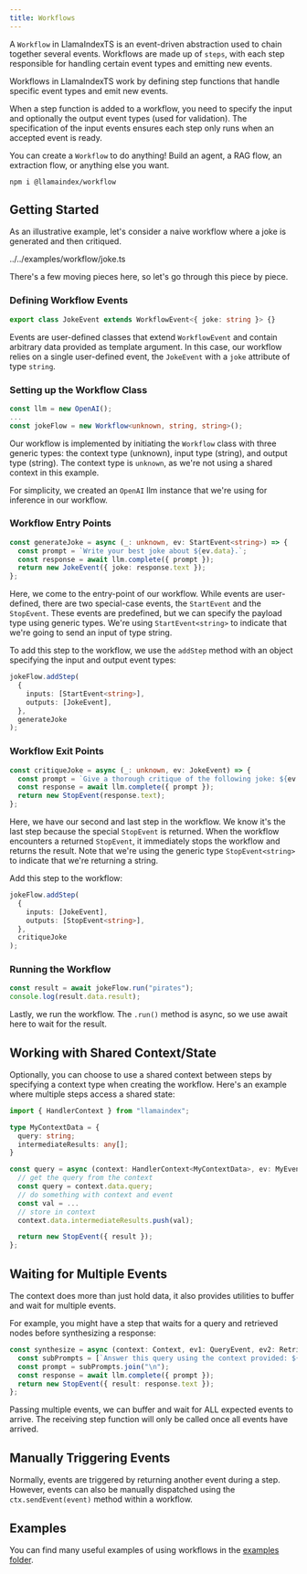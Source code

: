 ```yaml
---
title: Workflows
---
```


A `Workflow` in LlamaIndexTS is an event-driven abstraction used to chain together several events. Workflows are made up of `steps`, with each step responsible for handling certain event types and emitting new events.

Workflows in LlamaIndexTS work by defining step functions that handle specific event types and emit new events.

When a step function is added to a workflow, you need to specify the input and optionally the output event types (used for validation). The specification of the input events ensures each step only runs when an accepted event is ready.

You can create a `Workflow` to do anything! Build an agent, a RAG flow, an extraction flow, or anything else you want.


```package-install
npm i @llamaindex/workflow
```

## Getting Started

As an illustrative example, let's consider a naive workflow where a joke is generated and then critiqued.

<include cwd>../../examples/workflow/joke.ts</include>

There's a few moving pieces here, so let's go through this piece by piece.

### Defining Workflow Events

```typescript
export class JokeEvent extends WorkflowEvent<{ joke: string }> {}
```

Events are user-defined classes that extend `WorkflowEvent` and contain arbitrary data provided as template argument. In this case, our workflow relies on a single user-defined event, the `JokeEvent` with a `joke` attribute of type `string`.

### Setting up the Workflow Class

```typescript
const llm = new OpenAI();
...
const jokeFlow = new Workflow<unknown, string, string>();
```

Our workflow is implemented by initiating the `Workflow` class with three generic types: the context type (unknown), input type (string), and output type (string). The context type is `unknown`, as we're not using a shared context in this example.

For simplicity, we created an `OpenAI` llm instance that we're using for inference in our workflow.

### Workflow Entry Points

```typescript
const generateJoke = async (_: unknown, ev: StartEvent<string>) => {
  const prompt = `Write your best joke about ${ev.data}.`;
  const response = await llm.complete({ prompt });
  return new JokeEvent({ joke: response.text });
};
```

Here, we come to the entry-point of our workflow. While events are user-defined, there are two special-case events, the `StartEvent` and the `StopEvent`. These events are predefined, but we can specify the payload type using generic types. We're using `StartEvent<string>` to indicate that we're going to send an input of type string.

To add this step to the workflow, we use the `addStep` method with an object specifying the input and output event types:

```typescript
jokeFlow.addStep(
  {
    inputs: [StartEvent<string>],
    outputs: [JokeEvent],
  },
  generateJoke
);
```

### Workflow Exit Points

```typescript
const critiqueJoke = async (_: unknown, ev: JokeEvent) => {
  const prompt = `Give a thorough critique of the following joke: ${ev.data.joke}`;
  const response = await llm.complete({ prompt });
  return new StopEvent(response.text);
};
```

Here, we have our second and last step in the workflow. We know it's the last step because the special `StopEvent` is returned. When the workflow encounters a returned `StopEvent`, it immediately stops the workflow and returns the result. Note that we're using the generic type `StopEvent<string>` to indicate that we're returning a string.

Add this step to the workflow:

```typescript
jokeFlow.addStep(
  {
    inputs: [JokeEvent],
    outputs: [StopEvent<string>],
  },
  critiqueJoke
);
```

### Running the Workflow

```typescript
const result = await jokeFlow.run("pirates");
console.log(result.data.result);
```

Lastly, we run the workflow. The `.run()` method is async, so we use await here to wait for the result.

## Working with Shared Context/State

Optionally, you can choose to use a shared context between steps by specifying a context type when creating the workflow. Here's an example where multiple steps access a shared state:

```typescript
import { HandlerContext } from "llamaindex";

type MyContextData = {
  query: string;
  intermediateResults: any[];
}

const query = async (context: HandlerContext<MyContextData>, ev: MyEvent) => {
  // get the query from the context
  const query = context.data.query;
  // do something with context and event
  const val = ...
  // store in context
  context.data.intermediateResults.push(val);

  return new StopEvent({ result });
};
```

## Waiting for Multiple Events

The context does more than just hold data, it also provides utilities to buffer and wait for multiple events.

For example, you might have a step that waits for a query and retrieved nodes before synthesizing a response:

```typescript
const synthesize = async (context: Context, ev1: QueryEvent, ev2: RetrieveEvent) => {
  const subPrompts = [`Answer this query using the context provided: ${ev1.data.query}`, `Context: ${ev2.data.context}`];
  const prompt = subPrompts.join("\n");
  const response = await llm.complete({ prompt });
  return new StopEvent({ result: response.text });
};
```

Passing multiple events, we can buffer and wait for ALL expected events to arrive. The receiving step function will only be called once all events have arrived.

## Manually Triggering Events

Normally, events are triggered by returning another event during a step. However, events can also be manually dispatched using the `ctx.sendEvent(event)` method within a workflow.

## Examples

You can find many useful examples of using workflows in the [examples folder](https://github.com/run-llama/LlamaIndexTS/blob/main/examples/workflow).
